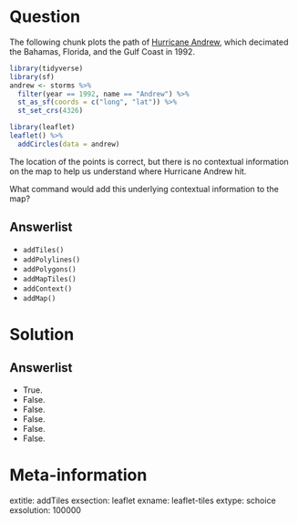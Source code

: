 Question
========

The following chunk plots the path of [Hurricane Andrew](https://en.wikipedia.org/wiki/Hurricane_Andrew), which decimated the Bahamas, Florida, and the Gulf Coast in 1992. 

```r
library(tidyverse)
library(sf)
andrew <- storms %>%
  filter(year == 1992, name == "Andrew") %>%
  st_as_sf(coords = c("long", "lat")) %>%
  st_set_crs(4326)
```

```r
library(leaflet)
leaflet() %>%
  addCircles(data = andrew)
```

The location of the points is correct, but there is no contextual information on the map to help us understand where Hurricane Andrew hit. 

What command would add this underlying contextual information to the map? 



Answerlist
----------
* `addTiles()`
* `addPolylines()`
* `addPolygons()`
* `addMapTiles()`
* `addContext()`
* `addMap()`


Solution
========

Answerlist
----------
* True.
* False. 
* False. 
* False. 
* False. 
* False. 


Meta-information
================
extitle: addTiles
exsection: leaflet
exname: leaflet-tiles
extype: schoice
exsolution: 100000
